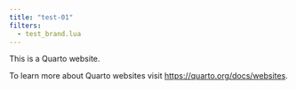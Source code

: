 ```yaml
---
title: "test-01"
filters:
  - test_brand.lua
---
```


This is a Quarto website.

To learn more about Quarto websites visit <https://quarto.org/docs/websites>.
